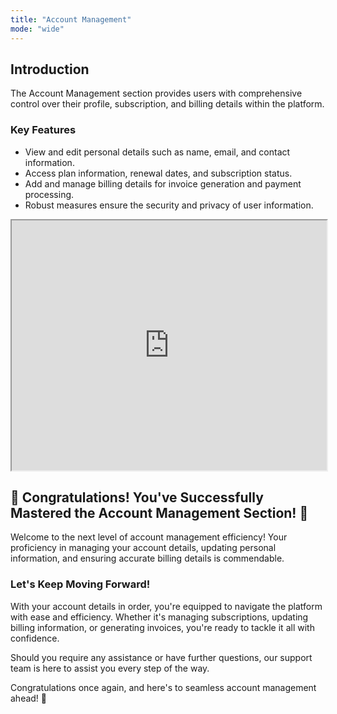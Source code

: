 ---
title: "Account Management"
mode: "wide"
---

## Introduction

The Account Management section provides users with comprehensive control over their profile, subscription, and billing details within the platform.

### Key Features
* View and edit personal details such as name, email, and contact information.
* Access plan information, renewal dates, and subscription status.
* Add and manage billing details for invoice generation and payment processing.
* Robust measures ensure the security and privacy of user information.

<iframe width="100%" height="400px" src="https://app.sharefable.com/embed/demo/account-details-qdlrcd2bhxsk0qwt" allowfullscreen></iframe>

## 🎉 Congratulations! You've Successfully Mastered the Account Management Section! 🎉

Welcome to the next level of account management efficiency! Your proficiency in managing your account details, updating personal information, and ensuring accurate billing details is commendable.

### Let's Keep Moving Forward!
With your account details in order, you're equipped to navigate the platform with ease and efficiency. Whether it's managing subscriptions, updating billing information, or generating invoices, you're ready to tackle it all with confidence.

Should you require any assistance or have further questions, our support team is here to assist you every step of the way.

Congratulations once again, and here's to seamless account management ahead! 🚀







